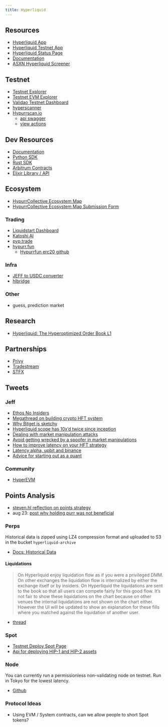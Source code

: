```yaml
---
title: Hyperliquid
---
```


## Resources

- [Hyperliquid App](https://app.hyperliquid.xyz/trade)
- [Hyperliquid Testnet App](https://app.hyperliquid-testnet.xyz/trade)
- [Hyperliquid Status Page](https://hyperliquid.statuspage.io/)
- [Documentation](https://hyperliquid.gitbook.io/hyperliquid-docs)
- [ASXN Hyperliquid Screener](https://hyperliquid.asxn.xyz/all_metrics)

## Testnet 

- [Testnet Explorer](https://app.hyperliquid-testnet.xyz/explorer)
- [Testnet EVM Explorer](https://explorer.hyperlend.finance/)
- [Validao Testnet Dashboard](https://validao.xyz/#maps-hyperliquid-testnet)
- [hyperscanner](https://www.hyperscanner.app/)
- [Hypurrscan.io](https://hypurrscan.io/dashboard)
    - [api swagger](https://api.hypurrscan.io/ui/)
    - [view actions](https://abc.hypurrscan.io/pastAuctions)

## Dev Resources

- [Documentation](https://hyperliquid.gitbook.io/hyperliquid-docs)
- [Python SDK](https://github.com/hyperliquid-dex/hyperliquid-python-sdk)
- [Rust SDK](https://github.com/hyperliquid-dex/hyperliquid-rust-sdk)
- [Arbitrum Contracts](https://github.com/hyperliquid-dex/contracts)
- [Elixir Library / API](https://github.com/skedzior/hyperliquid)

## Ecosystem

- [HypurrCollective Ecosystem Map](https://east-opal-e86.notion.site/74646ecaa49847728c908d5c60760e4a?v=8bc8b966688941dda454f44bdba1702b)
- [HypurrCollective Ecosystem Map Submission Form](https://noteforms.com/forms/hyperliquid-ecosystem-map-by-hypurrcollective-cgctdx)

### Trading

- [Liquidstart Dashboard](https://app.liquidstart.xyz/home)
- [Katoshi AI](https://x.com/KatoshiAI)
- [pvp.trade](https://pvp.trade/)
- [hypurr.fun](https://hypurr.fun/)
    - [Hypurrfun erc20 github](https://github.com/Hypurr-Fun/hypurr-erc20)

### Infra

- [JEFF to USDC converter](https://www.heyjeff.fun/)
- [hlbridge](https://docs.hlbridge.com/faq)

### Other

- guess, prediction market

## Research

- [Hyperliquid: The Hyperoptimized Order Book L1](https://newsletter.asxn.xyz/p/hyperliquid-the-hyperoptimized-order)

## Partnerships

- [Privy](https://x.com/HyperliquidX/status/1737898490834092251)
- [Tradestream](https://x.com/tradestream_xyz/status/1823734377937015184)
- [STFX](https://stfx.io/trade)

## Tweets

### Jeff

- [Ethos No Insiders](https://x.com/chameleon_jeff/status/1751692534483505649)
- [Megathread on building crypto HFT system](https://x.com/chameleon_jeff/status/1650868903114067968)
- [Why Bitget is sketchy](https://x.com/chameleon_jeff/status/1643610595848261632)
- [Hyperliquid scope has 10x'd twice since inception](https://x.com/chameleon_jeff/status/1784592436792275221)
- [Dealing with market manipulation attacks](https://x.com/chameleon_jeff/status/1726091053491470408)
- [Avoid getting wrecked by a spoofer in market manipulations](https://x.com/chameleon_jeff/status/1640008280457248768)
- [How to improve latency on your HFT strategy](https://x.com/chameleon_jeff/status/1649770610711580672)
- [Latency alpha, upbit and binance](https://x.com/chameleon_jeff/status/1642198518319452160)
- [Advice for starting out as a quant](https://x.com/chameleon_jeff/status/1637986806749872128)

### Community

- [HyperEVM](https://x.com/abhiii53/status/1821234175212667080)



## Points Analysis

- [steven.hl reflection on points strategy](https://x.com/stevenyuntcap/status/1827044000362328448)
- aug 23: [post why holding purr was not beneficial](https://x.com/HWihler/status/1827104685573947670)



### Perps

Historical data is zipped using LZ4 compression format and uploaded to S3 in the bucket `hyperliquid-archive`

- [Docs: Historical Data](https://hyperliquid.gitbook.io/hyperliquid-docs/historical-data)

#### Liquidations

> On Hyperliquid enjoy liquidation flow as if you were a privileged DMM. On other exchanges the liquidation flow is internalized by either the exchange itself or by insiders. On Hyperliquid the liquidations are sent to the book so that all users can compete fairly for this good flow. It's not fair to show these liquidations on the chart because on other venues the internal liquidations are not shown on the chart either. However the UI will be updated to show an explanation for these fills where you matched against the liquidation of another user.

- [thread](https://x.com/chameleon_jeff/status/1713551132855840871)

### Spot

- [Testnet Deploy Spot Page](https://app.hyperliquid-testnet.xyz/deploySpot)
- [Api for deploying HIP-1 and HIP-2 assets](https://hyperliquid.gitbook.io/hyperliquid-docs/for-developers/api/deploying-hip-1-and-hip-2-assets)

### Node

You can currently run a permissionless non-validating node on testnet. Run in Tokyo for the lowest latency.

- [Github](https://github.com/hyperliquid-dex/node)

### Protocol Ideas

- Using EVM / System contracts, can we allow people to short Spot tokens?

